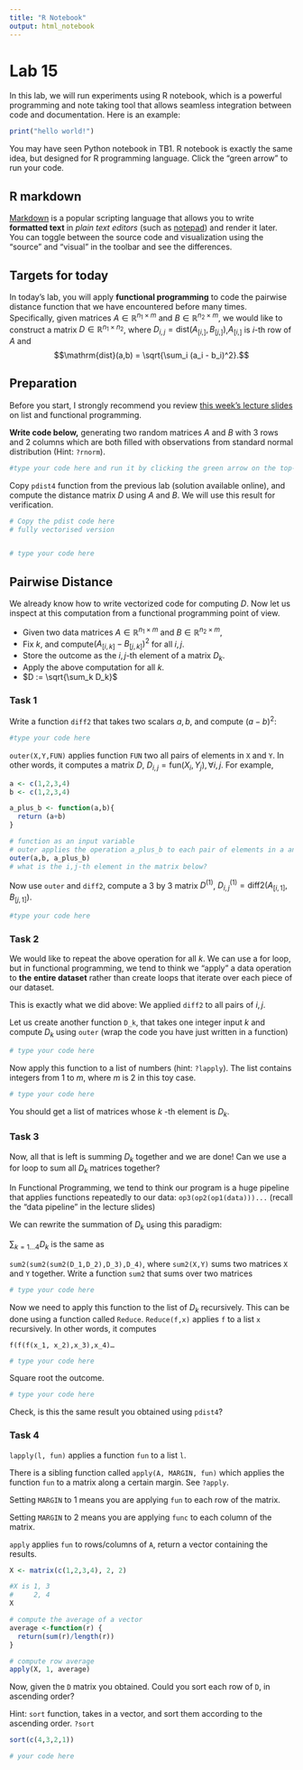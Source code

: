 ```yaml
---
title: "R Notebook"
output: html_notebook
---
```


# Lab 15

In this lab, we will run experiments using R notebook, which is a powerful programming and note taking tool that allows seamless integration between code and documentation. Here is an example:

```r
print("hello world!")
```

You may have seen Python notebook in TB1. R notebook is exactly the same idea, but designed for R programming language. Click the "green arrow" to run your code.

## R markdown

[Markdown](https://en.wikipedia.org/wiki/Markdown) is a popular scripting language that allows you to write **formatted text** in *plain text editors* (such as [notepad]{.underline}) and render it later. You can toggle between the source code and visualization using the "source" and "visual" in the toolbar and see the differences.

## Targets for today

In today's lab, you will apply **functional programming** to code the pairwise distance function that we have encountered before many times. Specifically, given matrices $A \in \mathbb{R}^{n_1 \times m}$ and $B \in \mathbb{R}^{n_2 \times m}$, we would like to construct a matrix $D \in \mathbb{R}^{n_1 \times n_2}$, where $D_{i,j} = \mathrm{dist}(A_{[i,]}, B_{[j,]})$,$A_{[i,]}$ is $i$-th row of $A$ and $$\mathrm{dist}(a,b) = \sqrt{\sum_i (a_i - b_i)^2}.$$

## Preparation

Before you start, I strongly recommend you review [this week's lecture slides](https://github.com/anewgithubname/MATH10017/blob/main/lecs/lec14.pdf) on list and functional programming.

**Write code below,** generating two random matrices $A$ and $B$ with 3 rows and 2 columns which are both filled with observations from standard normal distribution (Hint: `?rnorm`).

```r
#type your code here and run it by clicking the green arrow on the top-right corner.

```

Copy `pdist4` function from the previous lab (solution available online), and compute the distance matrix $D$ using $A$ and $B$. We will use this result for verification.

```r

# Copy the pdist code here
# fully vectorised version


# type your code here


```

## Pairwise Distance

We already know how to write vectorized code for computing $D$. Now let us inspect at this computation from a functional programming point of view.

-   Given two data matrices $A \in \mathbb{R}^{n_1 \times m}$ and $B\in \mathbb{R}^{n_2 \times m}$,
-   Fix $k$, and compute$(A_{[i,k]} - B_{[j,k]})^2$ for all $i, j$.
-   Store the outcome as the $i,j$-th element of a matrix $D_k$.
-   Apply the above computation for all $k$.
-   $D := \sqrt{\sum_k D_k}$

### Task 1

Write a function `diff2` that takes two scalars $a,b$, and compute $(a-b)^2$:

```r
#type your code here

```

`outer(X,Y,FUN)` applies function `FUN` two all pairs of elements in `X` and `Y`. In other words, it computes a matrix $D$, $D_{i,j} = \mathrm{fun}(X_i, Y_j), \forall i,j$. For example,

```r
a <- c(1,2,3,4)
b <- c(1,2,3,4)

a_plus_b <- function(a,b){
  return (a+b)
}

# function as an input variable
# outer applies the operation a_plus_b to each pair of elements in a and b
outer(a,b, a_plus_b)
# what is the i,j-th element in the matrix below?
```

Now use `outer` and `diff2`, compute a 3 by 3 matrix $D^{(1)}$, $D_{i,j}^{(1)} = \mathrm{diff2}(A_{[i,1]}, B_{[j,1]})$.

```r
#type your code here


```

### Task 2

We would like to repeat the above operation for all $k$. We can use a for loop, but in functional programming, we tend to think we "apply" a data operation to **the** **entire dataset** rather than create loops that iterate over each piece of our dataset.

This is exactly what we did above: We applied `diff2` to all pairs of $i,j$.

Let us create another function `D_k`, that takes one integer input $k$ and compute $D_k$ using `outer` (wrap the code you have just written in a function)

```r
# type your code here

```

Now apply this function to a list of numbers (hint: `?lapply`). The list contains integers from 1 to $m$, where $m$ is 2 in this toy case.

```r
# type your code here

```

You should get a list of matrices whose $k$ -th element is $D_k$.

### Task 3

Now, all that is left is summing $D_k$ together and we are done! Can we use a for loop to sum all $D_k$ matrices together?

In Functional Programming, we tend to think our program is a huge pipeline that applies functions repeatedly to our data: `op3(op2(op1(data)))...` (recall the "data pipeline" in the lecture slides)

We can rewrite the summation of $D_k$ using this paradigm:

$\sum_{k=1…4} D_k$ is the same as

`sum2(sum2(sum2(D_1,D_2),D_3),D_4)`, where `sum2(X,Y)` sums two matrices `X` and `Y` together. Write a function `sum2` that sums over two matrices

```r
# type your code here


```

Now we need to apply this function to the list of $D_k$ recursively. This can be done using a function called `Reduce`. `Reduce(f,x)` applies `f` to a list `x` recursively. In other words, it computes

`f(f(f(x_1, x_2),x_3),x_4)…`

```r
# type your code here

```

Square root the outcome.

```r
# type your code here

```

Check, is this the same result you obtained using `pdist4`?

### Task 4

`lapply(l, fun)` applies a function `fun` to a list `l`.

There is a sibling function called `apply(A, MARGIN, fun)` which applies the function `fun` to a matrix along a certain margin. See `?apply`.

Setting `MARGIN` to 1 means you are applying `fun` to each row of the matrix.

Setting `MARGIN` to 2 means you are applying `func` to each column of the matrix.

`apply` applies `fun` to rows/columns of `A`, return a vector containing the results.

```r

X <- matrix(c(1,2,3,4), 2, 2)

#X is 1, 3
#     2, 4
X

# compute the average of a vector
average <-function(r) {
  return(sum(r)/length(r))
}

# compute row average
apply(X, 1, average)
```

Now, given the `D` matrix you obtained. Could you sort each row of `D`, in ascending order?

Hint: `sort` function, takes in a vector, and sort them according to the ascending order. `?sort`

```r
sort(c(4,3,2,1))
```

```r
# your code here 

```
